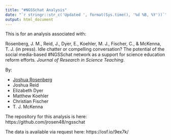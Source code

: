 ```yaml
---
title: "#NGSSchat Analysis"
date: "`r stringr::str_c('Updated ', format(Sys.time(), '%d %B, %Y'))`"
output: html_document
---
```


This is for an analysis associated with:

Rosenberg, J. M., Reid, J., Dyer, E., Koehler, M. J., Fischer, C., & McKenna, T. J. (in press). Idle chatter or compelling conversation? The potential of the social media-based #NGSSchat network as a support for science education reform efforts. *Journal of Research in Science Teaching*.

By:

- [Joshua Rosenberg](https://joshuamrosenberg.com)
- Joshua Reid
- Elizabeth Dyer
- Matthew Koehler
- Christian Fischer
- T. J. McKenna

The repository for this analysis is here: https://github.com/jrosen48/ngsschat

The data is available via request here: https://osf.io/9ex7k/